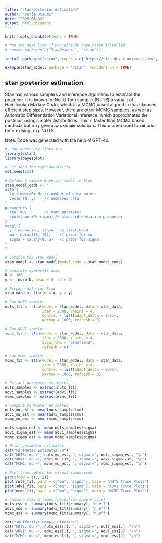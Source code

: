 ```yaml
---
title: "stan-posterior-estimation"
author: "Yuria Utsumi"
date: "2025-05-03"
output: html_document
---
```


```r
knitr::opts_chunk$set(echo = TRUE)
```

```r
# run the next line if you already have rstan installed
# remove.packages(c("StanHeaders", "rstan"))

install.packages("rstan", repos = c('https://stan-dev.r-universe.dev', getOption("repos")))
```

```r
example(stan_model, package = "rstan", run.dontrun = TRUE)
```

## stan posterior estimation

Stan has various samplers and inference algorithms to estimate the posterior. It is known for No-U Turn sampler (NUTS) a variant of Hamiltonian Markov Chain, which is a MCMC based algorithm that chooses efficient step sizes. However, there are other MCMC samplers, as well as Automatic Differentiation Variational Inference, which approximates the posterior using simpler distributions. This is faster than MCMC based methods but may give approximate solutions. This is often used to set prior before using, e.g. NUTS. 

Note: Code was generated with the help of GPT-4o.

```r
# Load necessary libraries
library(rstan)
library(bayesplot)

# Set seed for reproducibility
set.seed(123)

# Define a simple Bayesian model in Stan
stan_model_code <- "
data {
  int<lower=0> N; // number of data points
  vector[N] y;    // observed data
}
parameters {
  real mu;        // mean parameter
  real<lower=0> sigma; // standard deviation parameter
}
model {
  y ~ normal(mu, sigma); // likelihood
  mu ~ normal(0, 10);    // prior for mu
  sigma ~ cauchy(0, 5);  // prior for sigma
}
"

# Compile the Stan model
stan_model <- stan_model(model_code = stan_model_code)

# Generate synthetic data
N <- 100
y <- rnorm(N, mean = 5, sd = 2)

# Prepare data for Stan
stan_data <- list(N = N, y = y)

# Run NUTS sampler
nuts_fit <- stan(model = stan_model, data = stan_data, 
                 iter = 2000, chains = 4, 
                 control = list(adapt_delta = 0.95), 
                 warmup = 1000, refresh = 0)

# Run ADVI sampler
advi_fit <- stan(model = stan_model, data = stan_data, 
                 iter = 2000, chains = 4, 
                 algorithm = "meanfield", 
                 refresh = 0)

# Run MCMC sampler
mcmc_fit <- stan(model = stan_model, data = stan_data, 
                 iter = 2000, chains = 4, 
                 control = list(adapt_delta = 0.95), 
                 warmup = 1000, refresh = 0)

# Extract parameter estimates
nuts_samples <- extract(nuts_fit)
advi_samples <- extract(advi_fit)
mcmc_samples <- extract(mcmc_fit)

# Compare parameter estimates
nuts_mu_est <- mean(nuts_samples$mu)
advi_mu_est <- mean(advi_samples$mu)
mcmc_mu_est <- mean(mcmc_samples$mu)

nuts_sigma_est <- mean(nuts_samples$sigma)
advi_sigma_est <- mean(advi_samples$sigma)
mcmc_sigma_est <- mean(mcmc_samples$sigma)

# Print parameter estimates
cat("Parameter Estimates:\n")
cat("NUTS: mu =", nuts_mu_est, ", sigma =", nuts_sigma_est, "\n")
cat("ADVI: mu =", advi_mu_est, ", sigma =", advi_sigma_est, "\n")
cat("MCMC: mu =", mcmc_mu_est, ", sigma =", mcmc_sigma_est, "\n")

# Plot trace plots for visual comparison
par(mfrow = c(3, 2))
plot(nuts_fit, pars = c("mu", "sigma"), main = "NUTS Trace Plots")
plot(advi_fit, pars = c("mu", "sigma"), main = "ADVI Trace Plots")
plot(mcmc_fit, pars = c("mu", "sigma"), main = "MCMC Trace Plots")

# Compare mixing times (effective sample size)
nuts_ess <- summary(nuts_fit)$summary[, "n_eff"]
advi_ess <- summary(advi_fit)$summary[, "n_eff"]
mcmc_ess <- summary(mcmc_fit)$summary[, "n_eff"]

cat("\nEffective Sample Sizes:\n")
cat("NUTS: mu =", nuts_ess[1], ", sigma =", nuts_ess[2], "\n")
cat("ADVI: mu =", advi_ess[1], ", sigma =", advi_ess[2], "\n")
cat("MCMC: mu =", mcmc_ess[1], ", sigma =", mcmc_ess[2], "\n")
```
